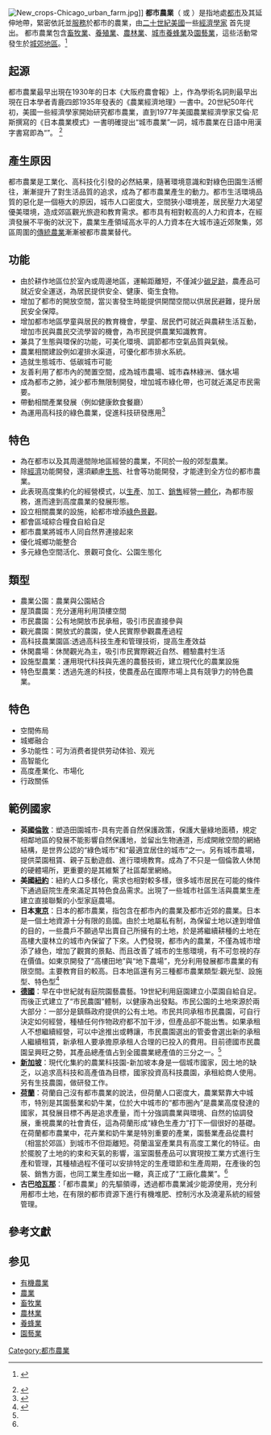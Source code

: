 {{農業和農學}}
[[File:New_crops-Chicago_urban_farm.jpg|thumb]]]]
'''都市農業'''（{{lang-en|Urban Agriculture}} 或 {{lang|en|Agriculture in City Countryside}}）是指地處[[都市|都市]]及其延伸地帶，緊密依託並[[服務|服務]]於都市的農業，由[[二十世紀|二十世紀]][[美國|美國]]一些[[經濟學家|經濟學家]] 首先提出。
都市農業包含[[畜牧業|畜牧業]]、[[水產養殖|養殖業]]、[[農林業|農林業]]、[[城市|城市]][[養蜂|養蜂業]]及[[園藝|園藝業]]，這些活動常發生於[[城郊|城郊]][[地區|地區]]。<ref name="都市農業1">{{en}} {{cite web |url=http://www.gdnet.org/cms.php?id=research_paper_abstract&research_paper_id=15739 |title=贊比亞的情況下：都市農業在解決家庭貧困和糧食安全方面的作用 |author=Hampwaye, G.; Nel, E. and Ingombe, L. |publisher=Gdnet.org |accessdate=2013-04-01 |deadurl=yes |archiveurl=https://web.archive.org/web/20120223210426/http://www.gdnet.org/cms.php?id=research_paper_abstract&research_paper_id=15739 |archivedate=2012-02-23 }}</ref>

==起源==
都市農業最早出現在1930年的日本《大阪府農會報》上，作為學術名詞則最早出現在日本學者青鹿四郎1935年發表的《農業經濟地理》一書中。20世紀50年代初，美國一些經濟學家開始研究都市農業，直到1977年美國農業經濟學家艾倫·尼斯撰寫的《日本農業模式》一書明確提出“城市農業”一詞，城市農業在日語中用漢字書寫即為“{{Lang|ja|都市農業}}”。
<ref name="都市農業2">{{cite web|url=http://theory.people.com.cn/BIG5/n/2013/0608/c40531-21788771.html|title=都市農業:農業現代化的先頭勁旅|author=劉奇|publisher=中國發展觀察雜志社|accessdate=2013-06-08|archive-date=2015-01-13|archive-url=https://web.archive.org/web/20150113170127/http://theory.people.com.cn/BIG5/n/2013/0608/c40531-21788771.html|dead-url=no}}</ref>

==產生原因==
都市農業是工業化、高科技化引發的必然結果，隨著環境意識和對綠色田園生活嚮往，漸漸提升了對生活品質的追求，成為了都市農業產生的動力。都市生活環境品質的惡化是一個極大的原因，城市人口密度大，空間狹小環境差，居民壓力大渴望優美環境，造成郊區觀光旅遊和教育需求。都市具有相對較高的人力和資本，在經濟發展不平衡的狀況下，農業生產領域高水平的人力資本在大城市遠近郊聚集，郊區周圍的[[傳統農業|傳統農業]]漸漸被都市農業替代。

==功能==
*由於耕作地區位於室內或周邊地區，運輸距離短，不僅減少[[碳足跡|碳足跡]]，農產品可就近安全運送，為居民提供安全、健康、衛生食物。
*增加了都市的開放空間，當災害發生時能提供開闊空間以供居民避難，提升居民安全保障。
*增加都市地區學童與居民的教育機會，學童、居民們可就近與農耕生活互動，增加市民與農民交流學習的機會，為市民提供農業知識教育。
*兼具了生態與環保的功能，可美化環境、調節都市空氣品質與氣候。
*農業相關建設例如灌排水渠道，可優化都市排水系統。
*造就生態城市、低碳城市可能
*友善利用了都市內的閒置空間，成為城市農場、城市森林綠洲、儲水場
*成為都市之肺，減少都市無限制開發，增加城市綠化帶，也可就近滿足市民需要。
*帶動相關產業發展（例如健康飲食餐廳）
*為運用高科技的綠色農業，促進科技研發應用<ref name="都市農業3">{{cite web |url=https://g0v.hackpad.com/VHuAMmeBw76 |title=應該如何看待「都市農業」？ |accessdate=2015-01-13 |archive-date=2015-01-13 |archive-url=https://web.archive.org/web/20150113174114/https://g0v.hackpad.com/VHuAMmeBw76 |dead-url=no }}</ref>

==特色==
*為在都市以及其周邊間隙地區經營的農業，不同於一般的郊型農業。
*除[[經濟|經濟]]功能開發，還須顧慮[[生態|生態]]、社會等功能開發，才能達到全方位的都市農業。
*此表現高度集約化的經營模式，以[[生產|生產]]、加工、[[銷售|銷售]]經營[[一體化|一體化]]，為都市服務，進而達到高度農業的發展形態。
*設立相關農業的設施，給都市增添[[綠色|綠色]][[景觀|景觀]]。
*都會區域綜合糧食自給自足
*都市農業將城市人同自然界連接起來
*優化城鄉功能整合
*多元綠色空間活化、景觀可食化、公園生態化

==類型==
*農業公園：農業與公園結合
*屋頂農園：充分運用利用頂樓空間
*市民農園：公有地開放市民承租，吸引市民直接參與
*觀光農園：開放式的農園，使人民實際參觀農產過程
*高科技農業園區:透過高科技生產和管理技術，提高生產效益
*休閑農場：休閒觀光為主，吸引市民實際親近自然、體驗農村生活
*設施型農業：運用現代科技與先進的農藝技術，建立現代化的農業設施
*特色型農業：透過先進的科技，使農產品在國際市場上具有競爭力的特色農業。

==特色==
*空間佈局
*城鄉融合
*多功能性：可为消费者提供劳动体验、观光
*高智能化
*高度產業化、市場化
*行政關係

==範例國家==

*'''英國[[倫敦|倫敦]]'''：塑造田園城市-具有完善自然保護政策，保護大量綠地面積，規定相鄰地區的發展不能影響自然保護地，並留出生物通道，形成開敞空間的網絡結構，是世界公認的“綠色城市”和“最適宜居住的城市”之一。另有城市農場，提供菜園租賃、親子互動遊戲、進行環境教育。成為了不只是一個倫敦人休閒的硬體場所，更重要的是其維繫了社區鄰里網絡。
*'''美國[[紐約|紐約]]'''：紐約人口多樣化，需求也相對較多樣，很多城市居民在可能的條件下通過庭院生產來滿足其特色食品需求。出現了一些城市社區生活與農業生產建立直接聯繫的小型家庭農場。
*'''日本[[東京|東京]]'''：日本的都市農業，指包含在都市內的農業及都市近郊的農業。日本是一個土地資源十分有限的島國。由於土地屬私有制，為保留土地以達到增值的目的，一些農戶不願過早出賣自己所擁有的土地，於是將繼續耕種的土地在高樓大廈林立的城市內保留了下來。人們發現，都市內的農業，不僅為城市增添了綠色，增加了觀賞的景點、而且改善了城市的生態環境，有不可忽視的存在價值。如東京開發了“高樓田地”與“地下農場”，充分利用發展都市農業的有限空間。主要教育目的較高。日本地區還有另三種都市農業類型:觀光型、設施型、特色型<ref name="都市農業4">{{cite |title=都市农业　农业里的“高大上”|author= 古月 |accessdate=2014-03}}</ref>
*'''[[德國|德國]]'''：早在中世紀就有庭院園藝農藝。19世紀利用庭園建立小菜園自給自足。而後正式建立了“市民農園”體制，以健康為出發點。市民公園的土地來源於兩大部分：一部分是鎮縣政府提供的公有土地。市民共同承租市民農園，可自行決定如何經營，種植任何作物政府都不加干涉，但產品卻不能出售。如果承租人不想繼續經營，可以中途推出或轉讓，市民農園選出的管委會選出新的承租人繼續租賃，新承租人要承擔原承租人合理的已投入的費用。目前德國市民農園呈興旺之勢，其產品總產值占到全國農業總產值的三分之一。<ref name="都市農業4"/>
*'''[[新加坡|新加坡]]'''：現代化集約的農業科技園-新加坡本身是一個城市國家，因土地的缺乏，以追求高科技和高產值為目標，國家投資高科技農園，承租給商人使用。另有生技農園，做研發工作。
*'''[[荷蘭|荷蘭]]'''：荷蘭自己沒有都市農業的說法，但荷蘭人口密度大，農業緊靠大中城市，特別是其園藝業和奶牛業，位於大中城市的“都市圈內”是農業高度發達的國家，其發展目標不再是追求產量，而十分強調農業與環境、自然的協調發展，重視農業的社會責任，這為荷蘭形成“綠色生產力”打下一個很好的基礎。在荷蘭都市農業中，花卉業和奶牛業是特別重要的產業，園藝業產品從農村（相當於郊區）到城市不但距離短。荷蘭溫室產業具有高度工業化的特征。由於擺脫了土地的約束和天氣的影響，溫室園藝產品可以實現按工業方式進行生產和管理，其種植過程不僅可以安排特定的生產環節和生產周期，在產後的包裝、銷售方面，也同工業生產如出一轍，真正成了“工廠化農業”。<ref name="都市農業4"/>
*'''古巴[[哈瓦那|哈瓦那]]'''：「都市農業」的先驅領導，透過都市農業減少能源使用，充分利用都市土地，在有限的都市資源下進行有機堆肥、控制污水及澆灌系統的經營管理。

==參考文獻==
{{reflist|30em}}

==参见==
*[[有機農業|有機農業]]
*[[農業|農業]]
*[[畜牧業|畜牧業]]
*[[農林業|農林業]]
*[[養蜂|養蜂業]]
*[[園藝|園藝業]]

{{園藝|state = autocollapse}}
{{農業}}
{{Authority control}}
[[Category:都市農業|Category:都市農業]]